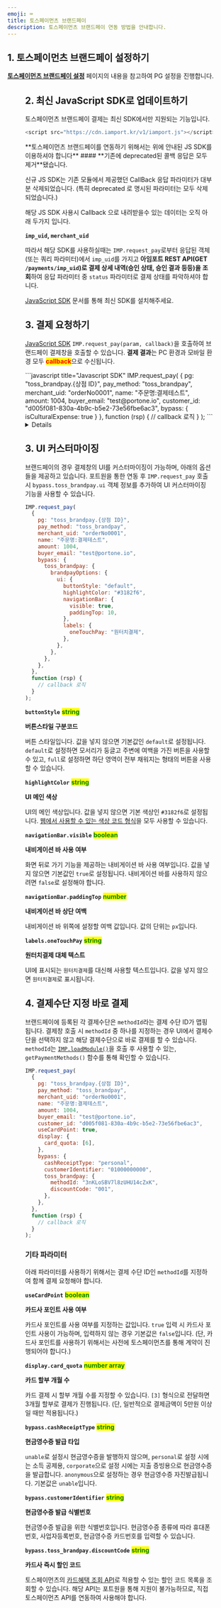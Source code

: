 ```yaml
---
emoji: ⌨
title: 토스페이먼츠 브랜드페이
description: 토스페이먼츠 브랜드페이 연동 방법을 안내합니다.
---
```




## 1. 토스페이먼츠 브랜드페이 설정하기

[**토스페이먼츠 브랜드페이 설정**](../../ready/2-pg/pg/toss-brandpay) 페이지의 내용을 참고하여 PG 설정을 진행합니다.

<Figure src="/gitbook-assets/ko/screenshot 2022-05-29 7.38.40.png" />

## 2. 최신 JavaScript SDK로 업데이트하기

토스페이먼츠 브랜드페이 결제는 최신 SDK에서만 지원되는 기능입니다.

```javascript title="JS SDK"
<script src="https://cdn.iamport.kr/v1/iamport.js"></script>
```

<Hint style="info">
  **토스페이먼츠 브랜드페이를 연동하기 위해서는 위에 안내된 JS SDK를 이용하셔야 합니다**

</Hint>

<Hint style="danger">
#### **기존에 deprecated된 콜백 응답은 모두 제거**됐습니다.

신규 JS SDK는 기존 모듈에서 제공했던 CallBack 응답 파라미터가 대부분 삭제되었습니다.
(특히 deprecated 로 명시된 파라미터는 모두 삭제되었습니다.)

해당 JS SDK 사용시 Callback 으로 내려받을수 있는 데이터는 오직 아래 두가지 입니다.

**`imp_uid`, `merchant_uid`**

따라서 해당 SDK를 사용하실때는 `IMP.request_pay`로부터 응답된 객체(또는 쿼리 파라미터)에서
`imp_uid`를 가지고 **아임포트 REST API(GET `/payments/imp_uid`)로 결제 상세 내역(승인 상태, 승인 결과 등등)을 조회**하여
응답 파라미터 중 `status` 파라미터로 결제 상태를 파악하셔야 합니다.

</Hint>

[JavaScript SDK](../../../sdk/javascript-sdk/readme) 문서를 통해 최신 SDK를 설치해주세요.

## 3. 결제 요청하기

[JavaScript SDK](../../sdk/javascript-sdk/readme) `IMP.request_pay(param, callback)`을 호출하여 브랜드페이 결제창을 호출할 수 있습니다.
**결제 결과**는 PC 환경과 모바일 환경 모두 <mark style="color:red;">**callback**</mark>으로 수신됩니다.

<Tabs>
<Tab title="인증결제창 요청">
```javascript title="Javascript SDK"
IMP.request_pay(
  {
    pg: "toss_brandpay.{상점 ID}",
    pay_method: "toss_brandpay",
    merchant_uid: "orderNo0001",
    name: "주문명:결제테스트",
    amount: 1004,
    buyer_email: "test@portone.io",
    customer_id: "d005f081-830a-4b9c-b5e2-73e56fbe6ac3",
    bypass: {
      isCulturalExpense: true
    }
  },
  function (rsp) {
    // callback 로직
  }
);
```

<Details>
<p slot="summary"><strong>주요 파라미터 설명</strong></p>

**`pg`** <mark style="color:red;">**\***</mark> <mark style="color:green;">**string**</mark>

**PG사 구분코드**

`toss_brandpay` 로 지정하면 됩니다.

**`pay_method`** <mark style="color:red;">**\***</mark> <mark style="color:green;">**string**</mark>

**결제수단 구분코드**

`toss_brandpay` 로 지정하면 됩니다.

**`merchant_uid`** <mark style="color:red;">**\***</mark> <mark style="color:green;">**string**</mark>

**주문번호**

매번 고유하게 채번되어야 합니다.

**`name`** <mark style="color:red;">**\***</mark> <mark style="color:green;">**string**</mark>

**주문명**

**`amount`** <mark style="color:red;">**\***</mark> <mark style="color:green;">**integer**</mark>

**결제금액**

브랜드페이는 원화 결제만 지원합니다. KRW 기준으로 금액을 입력해주세요.

**`buyer_email`** <mark style="color:green;">**string**</mark>

**구매자 email 주소**

**`customer_id`** <mark style="color:red;">**\***</mark> <mark style="color:green;">**string**</mark>

**구매자 ID**

고객 ID입니다. 다른사용자에게 노출될 경우, 악의적 사용에 대한 문제가 있음으로 자동 증가하는 숫자는 허용되지 않습니다.
UUID 등 유추가 불가능한 무작위 값을 사용하시길 권장드립니다.

**`bypass.isCulturalExpense`** <mark style="color:red;">**\***</mark> <mark style="color:green;">**string**</mark>

**도서 문화비 결제 여부**

도서 문화비 소득 공제 결제 여부를 나타내는 파라미터입니다. 기본값은 `false`입니다.

</Details>
</Tab>
</Tabs>

## 3. UI 커스터마이징

브랜드페이의 경우 결제창의 UI를 커스터마이징이 가능하며, 아래의 옵션들을 제공하고 있습니다.
포트원을 통한 연동 후 `IMP.request_pay` 호출 시 `bypass.toss_brandpay.ui` 객체 정보를 추가하여 UI 커스터마이징 기능을 사용할 수 있습니다.

<Tabs>
<Tab title="UI 커스터마이징">

```javascript title="Javascript SDK"
IMP.request_pay(
  {
    pg: "toss_brandpay.{상점 ID}",
    pay_method: "toss_brandpay",
    merchant_uid: "orderNo0001",
    name: "주문명:결제테스트",
    amount: 1004,
    buyer_email: "test@portone.io",
    bypass: {
      toss_brandpay: {
        brandpayOptions: {
          ui: {
            buttonStyle: "default",
            highlightColor: "#3182f6",
            navigationBar: {
              visible: true,
              paddingTop: 10,
            },
            labels: {
              oneTouchPay: "원터치결제",
            },
          },
        },
      },
    },
  },
  function (rsp) {
    // callback 로직
  }
);
```

**`buttonStyle`** <mark style="color:green;">**string**</mark>

**버튼스타일 구분코드**

버튼 스타일입니다. 값을 넣지 않으면 기본값인 `default`로 설정됩니다.
`default`로 설정하면 모서리가 둥글고 주변에 여백을 가진 버튼을 사용할 수 있고, `full`로 설정하면 하단 영역이 전부 채워지는 형태의 버튼을 사용할 수 있습니다.

**`highlightColor`** <mark style="color:green;">**string**</mark>

**UI 메인 색상**

UI의 메인 색상입니다. 값을 넣지 않으면 기본 색상인 `#3182f6`로 설정됩니다. [웹에서 사용할 수 있는 색상 코드 형식](https://developer.mozilla.org/ko/docs/Web/CSS/color_value)을 모두 사용할 수 있습니다.

**`navigationBar.visible`** <mark style="color:green;">**boolean**</mark>

**내비게이션 바 사용 여부**

화면 뒤로 가기 기능을 제공하는 내비게이션 바 사용 여부입니다. 값을 넣지 않으면 기본값인 `true`로 설정됩니다. 내비게이션 바를 사용하지 않으려면 `false`로 설정해야 합니다.

**`navigationBar.paddingTop`** <mark style="color:green;">**number**</mark>

**내비게이션 바 상단 여백**

내비게이션 바 위쪽에 설정할 여백 값입니다. 값의 단위는 `px`입니다.

**`labels.oneTouchPay`** <mark style="color:green;">**string**</mark>

**원터치결제 대체 텍스트**

UI에 표시되는 `원터치결제`를 대신해 사용할 텍스트입니다. 값을 넣지 않으면 `원터치결제`로 표시됩니다.

</Tab>
</Tabs>

## 4. 결제수단 지정 바로 결제

브랜드페이에 등록된 각 결제수단은 `methodId`라는 결제 수단 ID가 맵핑됩니다.
결제창 호출 시 `methodId` 중 하나를 지정하는 경우 UI에서 결제수단을 선택하지 않고 해당 결제수단으로 바로 결제를 할 수 있습니다.
`methodId`는 [`IMP.loadModule()`](/docs/ko/pg/simple/toss-brandpay/module)을 호출 후 사용할 수 있는, `getPaymentMethods()` 함수를 통해 확인할 수 있습니다.

<Tabs>
<Tab title="바로 결제">

```javascript title="Javascript SDK"
IMP.request_pay(
  {
    pg: "toss_brandpay.{상점 ID}",
    pay_method: "toss_brandpay",
    merchant_uid: "orderNo0001",
    name: "주문명:결제테스트",
    amount: 1004,
    buyer_email: "test@portone.io",
    customer_id: "d005f081-830a-4b9c-b5e2-73e56fbe6ac3",
    useCardPoint: true,
    display: {
      card_quota: [6],
    },
    bypass: {
      cashReceiptType: "personal",
      customerIdentifier: "01000000000",
      toss_brandpay: {
        methodId: "3nKLoSBV7l8zUHU14cZxK",
        discountCode: "001",
      },
    },
  },
  function (rsp) {
    // callback 로직
  }
);
```

### 기타 파라미터

아래 파라미터를 사용하기 위해서는 결제 수단 ID인 `methodId`를 지정하여 함께 결제 요청해야 합니다.

**`useCardPoint`** <mark style="color:green;">**boolean**</mark>

**카드사 포인트 사용 여부**

카드사 포인트를 사용 여부를 지정하는 값입니다. `true` 입력 시 카드사 포인트 사용이 가능하며, 입력하지 않는 경우 기본값은 `false`입니다.
(단, 카드사 포인트를 사용하기 위해서는 사전에 토스페이먼츠를 통해 계약이 진행되어야 합니다.)

**`display.card_quota`** <mark style="color:green;">**number array**</mark>

**카드 할부 개월 수**

카드 결제 시 할부 개월 수를 지정할 수 있습니다. `[3]` 형식으로 전달하면 3개월 할부로 결제가 진행됩니다.
(단, 일반적으로 결제금액이 5만원 이상일 때만 적용됩니다.)

**`bypass.cashReceiptType`** <mark style="color:green;">**string**</mark>

**현금영수증 발급 타입**

`unable`로 설정시 현금영수증을 발행하지 않으며, `personal`로 설정 시에는 소득 공제용, `corporate`으로 설정 시에는 지출 증빙용으로 현금영수증을 발급합니다.
`anonymous`으로 설정하는 경우 현금영수증 자진발급됩니다. 기본값은 `unable`입니다.

**`bypass.customerIdentifier`** <mark style="color:green;">**string**</mark>

**현금영수증 발급 식별번호**

현금영수증 발급을 위한 식별번호입니다. 현금영수증 종류에 따라 휴대폰번호, 사업자등록번호, 현금영수증 카드번호를 입력할 수 있습니다.

**`bypass.toss_brandpay.discountCode`** <mark style="color:green;">**string**</mark>

**카드사 즉시 할인 코드**

토스페이먼츠의 [카드혜택 조회 API](https://docs.tosspayments.com/reference#%EC%B9%B4%EB%93%9C-%ED%98%9C%ED%83%9D-%EC%A1%B0%ED%9A%8C-1)로 적용할 수 있는 할인 코드 목록을 조회할 수 있습니다.
해당 API는 포트원을 통해 지원이 불가능하므로, 직접 토스페이먼츠 API를 연동하여 사용해야 합니다.

</Tab>
</Tabs>
